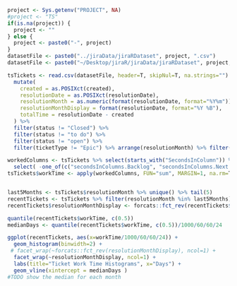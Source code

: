 ```r
project <- Sys.getenv("PROJECT", NA)
#project <- "TS"
if(is.na(project)) {
  project <- ""
} else { 
  project <- paste0("-", project)
}
datasetFile <- paste0("../jiraData/jiraRDataset", project, ".csv")
datasetFile <- paste0("~/Desktop/jiraR/jiraData/jiraRDataset", project, ".csv")

tsTickets <- read.csv(datasetFile, header=T, skipNul=T, na.strings="") %>%
  mutate(
    created = as.POSIXct(created), 
    resolutionDate = as.POSIXct(resolutionDate),
    resolutionMonth = as.numeric(format(resolutionDate, format="%Y%m")),
    resolutionMonthDisplay = format(resolutionDate, format="%Y %B"),
    totalTime = resolutionDate - created
  ) %>% 
  filter(status != "Closed") %>% 
  filter(status != "to do") %>% 
  filter(status != "open") %>%
  filter(ticketType != "Epic") %>% arrange(resolutionMonth) %>% filter(resolution == "Done")

workedColumns <- tsTickets %>% select(starts_with("SecondsInColumn")) %>%
  select( -one_of(c("secondsInColumns.Backlog", "secondsInColumns.Next.Up", "secondsInColumns.New", "secondsInColumns.Done", "secondsInColumns.Closed", "secondsInColumns.Resolved", "secondsInColumns.Open", "secondsInColumns.Reopened")))
tsTickets$workTime <- apply(workedColumns, FUN="sum", MARGIN=1, na.rm=T)


last5Months <- tsTickets$resolutionMonth %>% unique() %>% tail(5)
recentTickets <- tsTickets %>% filter(resolutionMonth %in% last5Months)
recentTickets$resolutionMonthDisplay <- forcats::fct_rev(recentTickets$resolutionMonthDisplay)

quantile(recentTickets$workTime, c(0.5))
medianDays <- quantile(recentTickets$workTime, c(0.5))/1000/60/60/24

ggplot(recentTickets, aes(x=workTime/1000/60/60/24)) + 
  geom_histogram(binwidth=2) + 
 # facet_wrap(~forcats::fct_rev(resolutionMonthDisplay), ncol=1) + 
  facet_wrap(~resolutionMonthDisplay, ncol=1) + 
  labs(title="Ticket Work Time Histograms", x="Days") + 
  geom_vline(xintercept = medianDays ) 
#TODO show the median for each month
```